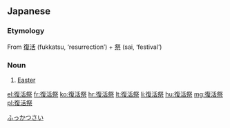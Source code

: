 ==Japanese==
{{ja-kanjitab|ふく|k1=ふっ|かつ|さい|yomi=on}}

===Etymology===
From [[復活]] (fukkatsu, ‘resurrection’) + [[祭]] (sai, ‘festival’)

===Noun===
{{ja-noun|ふっかつさい}}

# [[Easter]]

[[Category:ja:Christianity|ふっかつさい]]

[[el:復活祭]]
[[fr:復活祭]]
[[ko:復活祭]]
[[hr:復活祭]]
[[lt:復活祭]]
[[li:復活祭]]
[[hu:復活祭]]
[[mg:復活祭]]
[[pl:復活祭]]